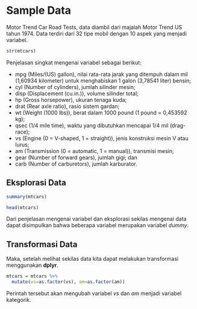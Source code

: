 # Sample Data

Motor Trend Car Road Tests, data diambil dari majalah Motor Trend US tahun 1974. Data terdiri dari 32 tipe mobil dengan 10 aspek yang menjadi variabel.

```r
str(mtcars)
```

Penjelasan singkat mengenai variabel sebagai berikut:

- mpg (Miles/(US) gallon), nilai rata-rata jarak yang ditempuh dalam mil (1,60934 kilometer) untuk menghabiskan 1 galon (3,78541 liter) bensin;
- cyl (Number of cylinders), jumlah silinder mesin;
- disp (Displacement (cu.in.)), volume silinder total;
- hp (Gross horsepower), ukuran tenaga kuda;
- drat (Rear axle ratio), rasio sistem gardan;
- wt (Weight (1000 lbs)), berat dalam 1000 pound (1 pound = 0,453592 kg);
- qsec (1/4 mile time), waktu yang dibutuhkan mencapai 1/4 mil (drag-race);
- vs (Engine (0 = V-shaped, 1 = straight)), jenis konstruksi mesin V atau lurus;
- am (Transmission (0 = automatic, 1 = manual)), transmisi mesin;
- gear (Number of forward gears), jumlah gigi; dan
- carb (Number of carburetors), jumlah karburator.

## Eksplorasi Data

```r
summary(mtcars)
```

```r
head(mtcars)
```

Dari penjelasan mengenai variabel dan eksplorasi sekilas mengenai data dapat disimpulkan bahwa beberapa variabel merupakan variabel _dummy_.

## Transformasi Data

Maka, setelah melihat sekilas data kita dapat melakukan transformasi menggunakan __dplyr__.

```r
mtcars = mtcars %>%
  mutate(vs=as.factor(vs), am=as.factor(am))
```

Perintah tersebut akan mengubah variabel _vs_ dan _am_ menjadi variabel kategorik.
